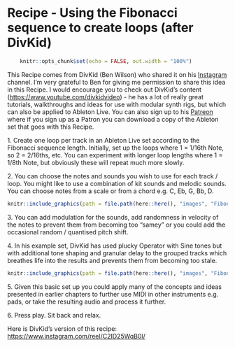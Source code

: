 # Recipe - Using the Fibonacci sequence to create loops (after DivKid) {#recipe-fibonacci}

```r
    knitr::opts_chunk$set(echo = FALSE, out.width = "100%")
```
  
This Recipe comes from DivKid (Ben Wilson) who shared it on his
[Instagram](https://www.instagram.com/divkidvideo) channel. I'm very grateful to
Ben for giving me permission to share this idea in this Recipe. I would
encourage you to check out DivKid's content
(<https://www.youtube.com/divkidvideo>) - he has a lot of really great
tutorials, walkthroughs and ideas for use with modular synth rigs, but which can
also be applied to Ableton Live. You can also sign up to his
[Patreon](https://www.patreon.com/DivKid) where if you sign up as a Patron you
can download a copy of the Ableton set that goes with this Recipe.

1\. Create one loop per track in an Ableton Live set according to the Fibonacci
sequence length. Initially, set up the loops where 1 = 1/16th Note, so 2 =
2/16ths, etc. You can experiment with longer loop lengths where 1 = 1/8th Note,
but obviously these will repeat much more slowly.

2\. You can choose the notes and sounds you wish to use for each track / loop.
You might like to use a combination of kit sounds and melodic sounds. You can
choose notes from a scale or from a chord e.g. C, Eb, G, Bb, D.

```r
knitr::include_graphics(path = file.path(here::here(), "images", "Fibonacci_Polymeters.png"))
```

3\. You can add modulation for the sounds, add randomness in velocity of the
notes to prevent them from becoming too "samey" or you could add the occasional
random / quantised pitch shift.

4\. In his example set, DivKid has used plucky Operator with Sine tones but with
additional tone shaping and granular delay to the grouped tracks which breathes
life into the results and prevents them from becoming too stale.

```r
knitr::include_graphics(path = file.path(here::here(), "images", "Fibonacci_FX.png"))
```

5\. Given this basic set up you could apply many of the concepts and ideas
presented in earlier chapters to further use MIDI in other instruments e.g.
pads, or take the resulting audio and process it further.

6\. Press play. Sit back and relax.

Here is DivKid's version of this recipe: <https://www.instagram.com/reel/C2ID25WqB0l/>
